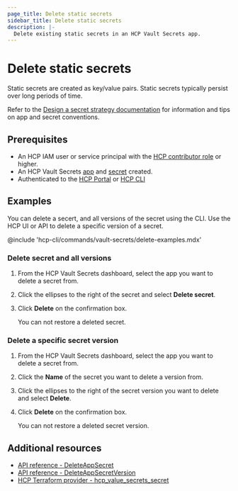 ```yaml
---
page_title: Delete static secrets
sidebar_title: Delete static secrets
description: |-
  Delete existing static secrets in an HCP Vault Secrets app.
---
```


# Delete static secrets

Static secrets are created as key/value pairs. Static secrets typically persist
over long periods of time.

Refer to the [Design a secret strategy
documentation](/hcp/docs/vault-secrets/get-started/plan-implementation/design-strategry)
for information and tips on app and secret conventions.

## Prerequisites

- An HCP IAM user or service principal with the [HCP contributor
  role](/hcp/docs/vault-secrets/get-started/configure-user-permissions) or
  higher.
- An HCP Vault Secrets [app](/hcp/docs/vault-secrets/get-started/create-app) and
  [secret](/hcp/docs/vault-secrets/static-secrets/create-static-secret) created.
- Authenticated to the [HCP Portal](/hcp/docs/vault-secrets/get-started/access-ui) or [HCP CLI](/hcp/docs/cli/commands/auth/login)

## Examples

<Tabs>
<Tab heading="CLI">

<Note>

You can delete a secert, and all versions of the secret using the CLI. Use the
HCP UI or API to delete a specific version of a secret.

</Note>

@include 'hcp-cli/commands/vault-secrets/delete-examples.mdx'

</Tab>
<Tab heading="UI">

### Delete secret and all versions

1. From the HCP Vault Secrets dashboard, select the app you want to delete a
   secret from.

1. Click the ellipses to the right of the secret and select **Delete secret**.

1. Click **Delete** on the confirmation box.

   You can not restore a deleted secret.

### Delete a specific secret version

1. From the HCP Vault Secrets dashboard, select the app you want to delete a
   secret from.

1. Click the **Name** of the secret you want to delete a version from.

1. Click the ellipses to the right of the secret version you want to delete and select **Delete**.

1. Click **Delete** on the confirmation box.

   You can not restore a deleted secret version.

</Tab>
</Tabs>

## Additional resources

- [API reference -
  DeleteAppSecret](https://developer.hashicorp.com/hcp/api-docs/vault-secrets/2023-11-28#DeleteAppSecret)
- [API reference - DeleteAppSecretVersion](https://developer.hashicorp.com/hcp/api-docs/vault-secrets/2023-11-28#DeleteAppSecretVersion)
- [HCP Terraform provider - hcp_value_secrets_secret](https://registry.terraform.io/providers/hashicorp/hcp/latest/docs/resources/vault_secrets_secret)